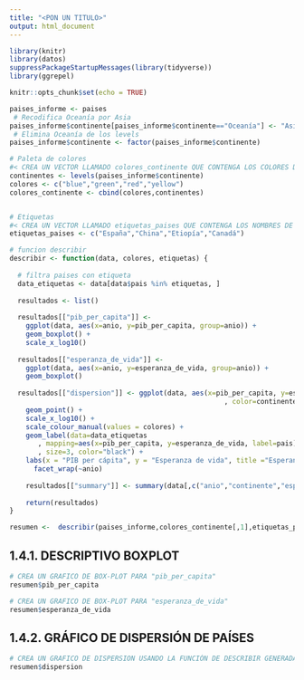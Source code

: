 ```yaml
---
title: "<PON UN TITULO>"
output: html_document
---
```


```r
library(knitr)
library(datos)
suppressPackageStartupMessages(library(tidyverse))
library(ggrepel)

knitr::opts_chunk$set(echo = TRUE)

paises_informe <- paises
 # Recodifica Oceanía por Asia
paises_informe$continente[paises_informe$continente=="Oceanía"] <- "Asia"
 # Elimina Oceanía de los levels
paises_informe$continente <- factor(paises_informe$continente)

# Paleta de colores
#< CREA UN VECTOR LLAMADO colores_continente QUE CONTENGA LOS COLORES DE LOS CONTINENTES COM VALORES Y NOMO ETIQUETAS O "names" EL NOMBRE DE #LOS CONTINENTES  SEGUN SE ESPECIFICA EN LA ACTIVIDAD 1.4 >
continentes <- levels(paises_informe$continente)
colores <- c("blue","green","red","yellow")
colores_continente <- cbind(colores,continentes)


# Etiquetas
#< CREA UN VECTOR LLAMADO etiquetas_paises QUE CONTENGA LOS NOMBRES DE LOS PAÍSES >
etiquetas_paises <- c("España","China","Etiopía","Canadá")

# funcion describir
describir <- function(data, colores, etiquetas) {
  
  # filtra paises con etiqueta
  data_etiquetas <- data[data$pais %in% etiquetas, ]
    
  resultados <- list()
    
  resultados[["pib_per_capita"]] <- 
    ggplot(data, aes(x=anio, y=pib_per_capita, group=anio)) +
    geom_boxplot() +
    scale_x_log10()
      
  resultados[["esperanza_de_vida"]] <- 
    ggplot(data, aes(x=anio, y=esperanza_de_vida, group=anio)) +
    geom_boxplot()
      
  resultados[["dispersion"]] <- ggplot(data, aes(x=pib_per_capita, y=esperanza_de_vida
                                                     , color=continente, size=poblacion)) +
    geom_point() +
    scale_x_log10() +
    scale_colour_manual(values = colores) +
    geom_label(data=data_etiquetas
       , mapping=aes(x=pib_per_capita, y=esperanza_de_vida, label=pais)
       , size=3, color="black") +
    labs(x = "PIB per cápita", y = "Esperanza de vida", title ="Esperanza de vida según PIB en cada año") +
      facet_wrap(~anio)
    
    resultados[["summary"]] <- summary(data[,c("anio","continente","esperanza_de_vida","pib_per_capita")])
    
    return(resultados)
}

resumen <-  describir(paises_informe,colores_continente[,1],etiquetas_paises)
```

## 1.4.1. DESCRIPTIVO BOXPLOT

```r
# CREA UN GRAFICO DE BOX-PLOT PARA "pib_per_capita"
resumen$pib_per_capita

```

```r
# CREA UN GRAFICO DE BOX-PLOT PARA "esperanza_de_vida"
resumen$esperanza_de_vida

```

## 1.4.2. GRÁFICO DE DISPERSIÓN DE PAÍSES

```r
# CREA UN GRAFICO DE DISPERSION USANDO LA FUNCIÓN DE DESCRIBIR GENERADA ANTERIOMENTE PARA "dispersion"
resumen$dispersion
```

